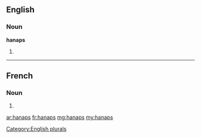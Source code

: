 ==English==

===Noun===
'''hanaps'''

# {{plural of|hanap}}

[[Category:English plurals]]

----

==French==

===Noun===
{{head|fr|g=m-p}}

# {{plural of|hanap|lang=fr}}

[[ar:hanaps]]
[[fr:hanaps]]
[[mg:hanaps]]
[[my:hanaps]]